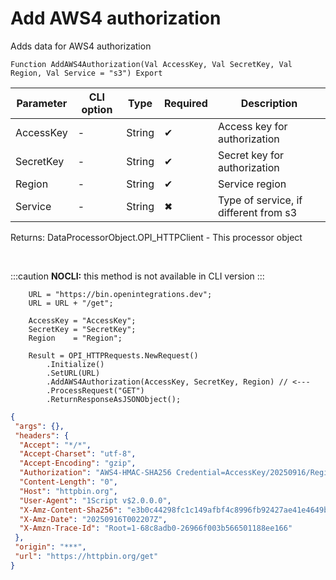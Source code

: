﻿---
sidebar_position: 3
description: Add AWS4 authorization  and other functions to work with HTTP-client in the Open Integration Package, a free open-source integration library for 1C:Enterprise 8, OneScript and CLI
keywords: [1C, 1С, 1С:Enterprise, 1С:Enterprise 8.3, API, Integration, Services, Exchange, OneScript, CLI, HTTP-client]
---


# Add AWS4 authorization 
 Adds data for AWS4 authorization



`Function AddAWS4Authorization(Val AccessKey, Val SecretKey, Val Region, Val Service = "s3") Export`

  | Parameter | CLI option | Type | Required | Description |
  |-|-|-|-|-|
  | AccessKey | - | String | &#x2714; | Access key for authorization |
  | SecretKey | - | String | &#x2714; | Secret key for authorization |
  | Region | - | String | &#x2714; | Service region |
  | Service | - | String | &#x2716; | Type of service, if different from s3 |

  
  Returns:  DataProcessorObject.OPI_HTTPClient - This processor object

<br/>


:::caution
**NOCLI:** this method is not available in CLI version
:::
<br/>


```bsl title="1C:Enterprise/OneScript code example"
    URL = "https://bin.openintegrations.dev";
    URL = URL + "/get";

    AccessKey = "AccessKey";
    SecretKey = "SecretKey";
    Region    = "Region";

    Result = OPI_HTTPRequests.NewRequest()
        .Initialize()
        .SetURL(URL)
        .AddAWS4Authorization(AccessKey, SecretKey, Region) // <---
        .ProcessRequest("GET")
        .ReturnResponseAsJSONObject();
```
 



```json title="Result"
{
 "args": {},
 "headers": {
  "Accept": "*/*",
  "Accept-Charset": "utf-8",
  "Accept-Encoding": "gzip",
  "Authorization": "AWS4-HMAC-SHA256 Credential=AccessKey/20250916/Region/s3/aws4_request, SignedHeaders=host;x-amz-content-sha256;x-amz-date, Signature=9f40d140e6e46ab612fbe1d6c973baafb18d83b5439c999017e5b7364b219482",
  "Content-Length": "0",
  "Host": "httpbin.org",
  "User-Agent": "1Script v$2.0.0.0",
  "X-Amz-Content-Sha256": "e3b0c44298fc1c149afbf4c8996fb92427ae41e4649b934ca495991b7852b855",
  "X-Amz-Date": "20250916T002207Z",
  "X-Amzn-Trace-Id": "Root=1-68c8adb0-26966f003b566501188ee166"
 },
 "origin": "***",
 "url": "https://httpbin.org/get"
}
```
